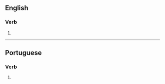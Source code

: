 ==English==

===Verb===
{{head|en|verb form}}

# {{en-third-person singular of|vocalize}}

----

==Portuguese==

===Verb===
{{head|pt|verb form}}

# {{pt-verb form of|vocalizar}}